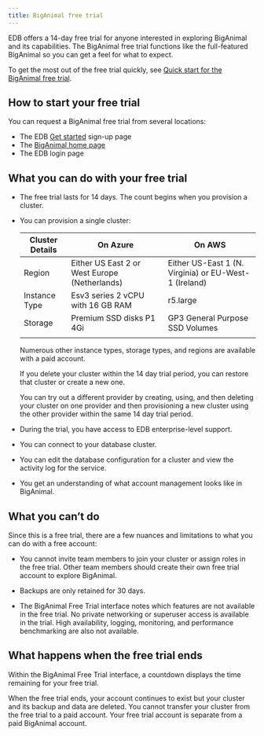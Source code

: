 ```yaml
---
title: BigAnimal free trial
---
```


EDB offers a 14-day free trial for anyone interested in exploring BigAnimal and its capabilities. The BigAnimal free trial functions like the full-featured BigAnimal so you can get a feel for what to expect. 

To get the most out of the free trial quickly, see [Quick start for the BigAnimal free trial](../free_trial/quickstart.mdx).

## How to start your free trial
You can request a BigAnimal free trial from several locations:
- The EDB [Get started](https://www.enterprisedb.com/get-started) sign-up page
- The [BigAnimal home page](https://www.enterprisedb.com/products/biganimal-cloud-postgresql)
- The EDB login page

## What you can do with your free trial
- The free trial lasts for 14 days. The count begins when you provision a cluster. 
- You can provision a single cluster:

  | Cluster Details | On Azure                                      | On AWS                                                |
  | --------------- | --------------------------------------------- | ----------------------------------------------------- |
  | Region          | Either US East 2 or West Europe (Netherlands) | Either US-East 1 (N. Virginia) or EU-West-1 (Ireland) |
  | Instance Type   | Esv3 series 2 vCPU with 16 GB RAM             | r5.large                                              |
  | Storage         | Premium SSD disks P1 4Gi                      | GP3 General Purpose SSD Volumes                       |
  |                 |                                               |                                                       |

   Numerous other instance types, storage types, and regions are available with a paid account.

   If you delete your cluster within the 14 day trial period, you can restore that cluster or create a new one.
   
   You can try out a different provider by creating, using, and then deleting your cluster on one provider and then provisioning a new cluster using the other provider within the same 14 day trial period. 

- During the trial, you have access to EDB enterprise-level support.
- You can connect to your database cluster. 
- You can edit the database configuration for a cluster and view the activity log for the service.
- You get an understanding of what account management looks like in BigAnimal.

## What you can’t do
Since this is a free trial, there are a few nuances and limitations to what you can do with a free account:

- You cannot invite team members to join your cluster or assign roles in the free trial. Other team members should create their own free trial account to explore BigAnimal. 

- Backups are only retained for 30 days. 
- The BigAnimal Free Trial interface notes which features are not available in the free trial. No private networking or superuser access is available in the trial. High availability, logging, monitoring, and performance benchmarking are also not available. 

## What happens when the free trial ends 

Within the BigAnimal Free Trial interface, a countdown displays the time remaining for your free trial. 

When the free trial ends, your account continues to exist but your cluster and its backup and data are deleted. You cannot transfer your cluster from the free trial to a paid account. Your free trial account is separate from a paid BigAnimal account. 
